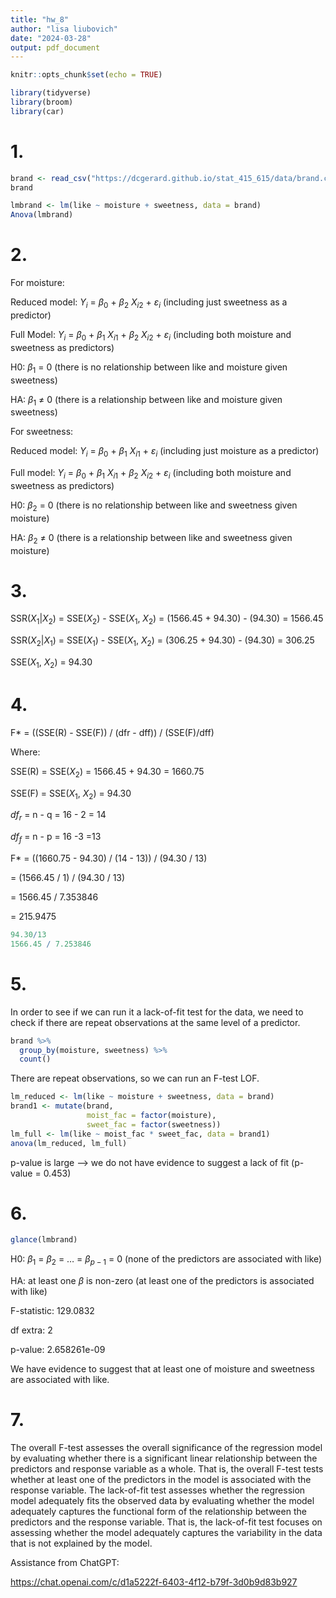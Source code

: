 ```yaml
---
title: "hw_8"
author: "lisa liubovich"
date: "2024-03-28"
output: pdf_document
---
```


```r
knitr::opts_chunk$set(echo = TRUE)
```

```r
library(tidyverse)
library(broom)
library(car)
```

# 1.

```r
brand <- read_csv("https://dcgerard.github.io/stat_415_615/data/brand.csv")
brand
```

```r
lmbrand <- lm(like ~ moisture + sweetness, data = brand)
Anova(lmbrand)
```

# 2.

For moisture:

Reduced model: $Y_{i}$ = $\beta_0$ + $\beta_2$ $X_{i2}$ + $\varepsilon_{i}$ (including just sweetness as a predictor)

Full Model: $Y_{i}$ = $\beta_0$ + $\beta_1$ $X_{i1}$ + $\beta_2$ $X_{i2}$ + $\varepsilon_{i}$ (including both moisture and sweetness as predictors)

H0: $\beta_1$ = 0 (there is no relationship between like and moisture given sweetness)

HA: $\beta_1$ $\neq$ 0 (there is a relationship between like and moisture given sweetness)

For sweetness:

Reduced model: $Y_{i}$ = $\beta_0$ + $\beta_1$ $X_{i1}$ + $\varepsilon_{i}$ (including just moisture as a predictor)

Full model: $Y_{i}$ = $\beta_0$ + $\beta_1$ $X_{i1}$ + $\beta_2$ $X_{i2}$ + $\varepsilon_{i}$ (including both moisture and sweetness as predictors)

H0: $\beta_2$ = 0 (there is no relationship between like and sweetness given moisture)

HA: $\beta_2$ $\neq$ 0 (there is a relationship between like and sweetness given moisture)

# 3.

SSR($X_{1}$\|$X_{2}$) = SSE($X_2$) - SSE($X_1$, $X_2$) = (1566.45 + 94.30) - (94.30) = 1566.45

SSR($X_2$\|$X_1$) = SSE($X_1$) - SSE($X_1$, $X_2$) = (306.25 + 94.30) - (94.30) = 306.25

SSE($X_1$, $X_2$) = 94.30

# 4.

F\* = ((SSE(R) - SSE(F)) / (dfr - dff)) / (SSE(F)/dff)

Where:

SSE(R) = SSE($X_2$) = 1566.45 + 94.30 = 1660.75

SSE(F) = SSE($X_1$, $X_2$) = 94.30

$df_r$ = n - q = 16 - 2 = 14

$df_f$ = n - p = 16 -3 =13

F\* = ((1660.75 - 94.30) / (14 - 13)) / (94.30 / 13)

= (1566.45 / 1) / (94.30 / 13)

= 1566.45 / 7.353846

= 215.9475

```r
94.30/13
1566.45 / 7.253846
```

# 5.

In order to see if we can run it a lack-of-fit test for the data, we need to check if there are repeat observations at the same level of a predictor.

```r
brand %>% 
  group_by(moisture, sweetness) %>% 
  count()
```

There are repeat observations, so we can run an F-test LOF.

```r
lm_reduced <- lm(like ~ moisture + sweetness, data = brand)
brand1 <- mutate(brand,
                 moist_fac = factor(moisture),
                 sweet_fac = factor(sweetness))
lm_full <- lm(like ~ moist_fac * sweet_fac, data = brand1)
anova(lm_reduced, lm_full)
```

p-value is large --\> we do not have evidence to suggest a lack of fit (p-value = 0.453)

# 6.

```r
glance(lmbrand)
```

H0: $\beta_1$ = $\beta_2$ = ... = $\beta_{p-1}$ = 0 (none of the predictors are associated with like)

HA: at least one $\beta$ is non-zero (at least one of the predictors is associated with like)

F-statistic: 129.0832

df extra: 2

p-value: 2.658261e-09

We have evidence to suggest that at least one of moisture and sweetness are associated with like.

# 7.

The overall F-test assesses the overall significance of the regression model by evaluating whether there is a significant linear relationship between the predictors and response variable as a whole. That is, the overall F-test tests whether at least one of the predictors in the model is associated with the response variable. The lack-of-fit test assesses whether the regression model adequately fits the observed data by evaluating whether the model adequately captures the functional form of the relationship between the predictors and the response variable. That is, the lack-of-fit test focuses on assessing whether the model adequately captures the variability in the data that is not explained by the model.

Assistance from ChatGPT:

<https://chat.openai.com/c/d1a5222f-6403-4f12-b79f-3d0b9d83b927>

